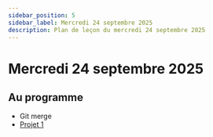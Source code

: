 ```yaml
---
sidebar_position: 5
sidebar_label: Mercredi 24 septembre 2025
description: Plan de leçon du mercredi 24 septembre 2025
---
```


# Mercredi 24 septembre 2025

## Au programme

- Git merge
- [Projet 1](../evaluations/projet_1.mdx)
